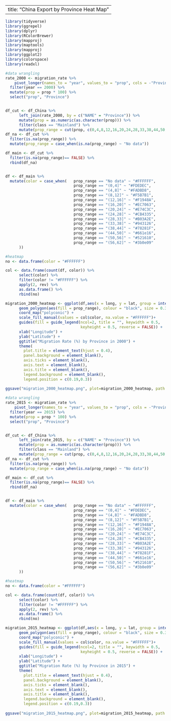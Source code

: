 
---
title: "China Export by Province Heat Map"
---

```r
library(tidyverse)
library(ggrepel)
library(dplyr)
library(RColorBrewer)
library(mapproj)
library(maptools)
library(mapproj)
library(ggplot2)
library(colorspace)
library(readxl)
```

```r
#data wrangling
rate_2000 <- migration_rate %>%
    pivot_longer(names_to = "year", values_to = "prop", cols = -"Province") %>%
  filter(year == 2000) %>%
  mutate(prop = prop * 100) %>%
  select("prop", "Province")


df_cut <- df_China %>%
      left_join(rate_2000, by = c("NAME" = "Province")) %>%
      mutate(prop = as.numeric(as.character(prop))) %>%
      filter(class == "Mainland") %>%
      mutate(prop_range = cut(prop, c(0,4,8,12,16,20,24,28,33,38,44,50,56,62)))
df_na <- df_cut %>%
  filter(is.na(prop_range)) %>%
  mutate(prop_range = case_when(is.na(prop_range) ~ "No data"))

df_main <- df_cut %>%
  filter(is.na(prop_range)== FALSE) %>%
  rbind(df_na)


df <- df_main %>%
  mutate(color = case_when(   prop_range == "No data" ~ "#FFFFFF",
                              prop_range == "(0,4]" ~ "#FDEDEC", 
                              prop_range == "(4,8]" ~ "#FADBD8",
                              prop_range == "(8,12]" ~ "#F5B7B1",
                              prop_range == "(12,16]" ~ "#F1948A",
                              prop_range == "(16,20]" ~ "#EC7063",
                              prop_range == "(20,24]" ~ "#E74C3C",
                              prop_range == "(24,28]" ~ "#CB4335",
                              prop_range == "(28,33]" ~ "#B03A2E",
                              prop_range == "(33,38]" ~ "#943126",
                              prop_range == "(38,44]" ~ "#78281F",
                              prop_range == "(44,50]" ~ "#661e16",
                              prop_range == "(50,56]" ~ "#521610",
                              prop_range == "(56,62]" ~ "#3b0e09"
      ))


```

```r
#heatmap
no <- data.frame(color = "#FFFFFF")

col <- data.frame(count(df, color)) %>%
      select(color) %>%
      filter(color != "#FFFFFF") %>%
      apply(2, rev) %>%
      as.data.frame() %>%
      rbind(no)

migration_2000_heatmap <- ggplot(df,aes(x = long, y = lat, group = interaction(class, group))) +
      geom_polygon(aes(fill = prop_range), colour = "black", size = 0.3)+
      coord_map("polyconic") +
      scale_fill_manual(values = col$color, na.value = "#FFFFFF")+
      guides(fill = guide_legend(ncol=2, title = "", keywidth = 0.5,
                                 keyheight = 0.5, reverse = FALSE)) +
      xlab("Longitude") +
      ylab("Latitude") + 
      ggtitle("Migration Rate (%) by Province in 2000") +
      theme(
        plot.title = element_text(hjust = 0.4),
        panel.background = element_blank(),
        axis.ticks = element_blank(),
        axis.text = element_blank(),
        axis.title = element_blank(),
        legend.background = element_blank(),
        legend.position = c(0.19,0.3))
    
ggsave("migration_2000_heatmap.png", plot=migration_2000_heatmap, path = "~/Econ Research/Week 8")
```

```r
#data wrangling
rate_2015 <- migration_rate %>%
    pivot_longer(names_to = "year", values_to = "prop", cols = -"Province") %>%
  filter(year == 2015) %>%
  mutate(prop = prop * 100) %>%
  select("prop", "Province")


df_cut <- df_China %>%
      left_join(rate_2015, by = c("NAME" = "Province")) %>%
      mutate(prop = as.numeric(as.character(prop))) %>%
      filter(class == "Mainland") %>%
      mutate(prop_range = cut(prop, c(0,4,8,12,16,20,24,28,33,38,44,50,56,62)))
df_na <- df_cut %>%
  filter(is.na(prop_range)) %>%
  mutate(prop_range = case_when(is.na(prop_range) ~ "No data"))

df_main <- df_cut %>%
  filter(is.na(prop_range)== FALSE) %>%
  rbind(df_na)


df <- df_main %>%
  mutate(color = case_when(   prop_range == "No data" ~ "#FFFFFF",
                              prop_range == "(0,4]" ~ "#FDEDEC", 
                              prop_range == "(4,8]" ~ "#FADBD8",
                              prop_range == "(8,12]" ~ "#F5B7B1",
                              prop_range == "(12,16]" ~ "#F1948A",
                              prop_range == "(16,20]" ~ "#EC7063",
                              prop_range == "(20,24]" ~ "#E74C3C",
                              prop_range == "(24,28]" ~ "#CB4335",
                              prop_range == "(28,33]" ~ "#B03A2E",
                              prop_range == "(33,38]" ~ "#943126",
                              prop_range == "(38,44]" ~ "#78281F",
                              prop_range == "(44,50]" ~ "#661e16",
                              prop_range == "(50,56]" ~ "#521610",
                              prop_range == "(56,62]" ~ "#3b0e09"
      ))


```

```r
#heatmap
no <- data.frame(color = "#FFFFFF")

col <- data.frame(count(df, color)) %>%
      select(color) %>%
      filter(color != "#FFFFFF") %>%
      apply(2, rev) %>%
      as.data.frame() %>%
      rbind(no)

migration_2015_heatmap <- ggplot(df,aes(x = long, y = lat, group = interaction(class, group))) +
      geom_polygon(aes(fill = prop_range), colour = "black", size = 0.3)+
      coord_map("polyconic") +
      scale_fill_manual(values = col$color, na.value = "#FFFFFF")+
      guides(fill = guide_legend(ncol=2, title = "", keywidth = 0.5,
                                 keyheight = 0.5, reverse = FALSE)) +
      xlab("Longitude") +
      ylab("Latitude") + 
      ggtitle("Migration Rate (%) by Province in 2015") +
      theme(
        plot.title = element_text(hjust = 0.4),
        panel.background = element_blank(),
        axis.ticks = element_blank(),
        axis.text = element_blank(),
        axis.title = element_blank(),
        legend.background = element_blank(),
        legend.position = c(0.19,0.3))
    
ggsave("migration_2015_heatmap.png", plot=migration_2015_heatmap, path = "~/Econ Research/Week 8")
```



